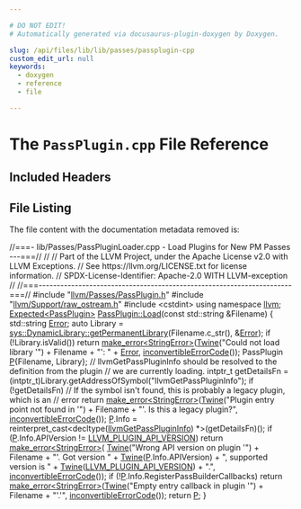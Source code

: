 ```yaml
---

# DO NOT EDIT!
# Automatically generated via docusaurus-plugin-doxygen by Doxygen.

slug: /api/files/lib/lib/passes/passplugin-cpp
custom_edit_url: null
keywords:
  - doxygen
  - reference
  - file

---
```





# The `PassPlugin.cpp` File Reference

<DoxygenPage pluginConfig={pluginConfig}>



## Included Headers

<IncludesList>
<IncludesListItem
  filePath="llvm/Passes/PassPlugin.h"
  permalink="/docs/api/files/include/include/llvm/include/llvm/passes/passplugin-h"
  isLocal="true" />
<IncludesListItem
  filePath="llvm/Support/raw_ostream.h"
  permalink="/docs/api/files/include/include/llvm/include/llvm/support/raw-ostream-h"
  isLocal="true" />
<IncludesListItem
  filePath="cstdint"
  permalink=""
  isLocal="false" />
</IncludesList>


## File Listing

The file content with the documentation metadata removed is:

<ProgramListing>

<Link id="l00001" /><CodeLine lineNumber="1"><Highlight kind="comment">//===- lib/Passes/PassPluginLoader.cpp - Load Plugins for New PM Passes ---===//</Highlight><Highlight kind="normal"></Highlight></CodeLine>
<Link id="l00002" /><CodeLine lineNumber="2"><Highlight kind="normal"></Highlight><Highlight kind="comment">//</Highlight><Highlight kind="normal"></Highlight></CodeLine>
<Link id="l00003" /><CodeLine lineNumber="3"><Highlight kind="normal"></Highlight><Highlight kind="comment">// Part of the LLVM Project, under the Apache License v2.0 with LLVM Exceptions.</Highlight><Highlight kind="normal"></Highlight></CodeLine>
<Link id="l00004" /><CodeLine lineNumber="4"><Highlight kind="normal"></Highlight><Highlight kind="comment">// See https://llvm.org/LICENSE.txt for license information.</Highlight><Highlight kind="normal"></Highlight></CodeLine>
<Link id="l00005" /><CodeLine lineNumber="5"><Highlight kind="normal"></Highlight><Highlight kind="comment">// SPDX-License-Identifier: Apache-2.0 WITH LLVM-exception</Highlight><Highlight kind="normal"></Highlight></CodeLine>
<Link id="l00006" /><CodeLine lineNumber="6"><Highlight kind="normal"></Highlight><Highlight kind="comment">//</Highlight><Highlight kind="normal"></Highlight></CodeLine>
<Link id="l00007" /><CodeLine lineNumber="7"><Highlight kind="normal"></Highlight><Highlight kind="comment">//===----------------------------------------------------------------------===//</Highlight><Highlight kind="normal"></Highlight></CodeLine>
<Link id="l00008" /><CodeLine lineNumber="8"><Highlight kind="normal"></Highlight></CodeLine>
<Link id="l00009" /><CodeLine lineNumber="9"><Highlight kind="normal"></Highlight><Highlight kind="preprocessor">#include &quot;<a href="/docs/api/files/include/include/llvm/include/llvm/passes/passplugin-h">llvm/Passes/PassPlugin.h</a>&quot;</Highlight><Highlight kind="normal"></Highlight></CodeLine>
<Link id="l00010" /><CodeLine lineNumber="10"><Highlight kind="normal"></Highlight><Highlight kind="preprocessor">#include &quot;<a href="/docs/api/files/include/include/llvm/include/llvm/support/raw-ostream-h">llvm/Support/raw&#95;ostream.h</a>&quot;</Highlight><Highlight kind="normal"></Highlight></CodeLine>
<Link id="l00011" /><CodeLine lineNumber="11"><Highlight kind="normal"></Highlight></CodeLine>
<Link id="l00012" /><CodeLine lineNumber="12"><Highlight kind="normal"></Highlight><Highlight kind="preprocessor">#include &lt;cstdint&gt;</Highlight><Highlight kind="normal"></Highlight></CodeLine>
<Link id="l00013" /><CodeLine lineNumber="13"><Highlight kind="normal"></Highlight></CodeLine>
<Link id="l00014" /><CodeLine lineNumber="14"><Highlight kind="normal"></Highlight><Highlight kind="keyword">using namespace </Highlight><Highlight kind="normal"><a href="/docs/api/namespaces/llvm">llvm</a>;</Highlight></CodeLine>
<Link id="l00015" /><CodeLine lineNumber="15"><Highlight kind="normal"></Highlight></CodeLine>
<Link id="l00016" /><CodeLine lineNumber="16" lineLink="/docs/api/classes/llvm/passplugin/#a16bba9d356b9f317678e118c6de531da"><Highlight kind="normal"><a href="/docs/api/classes/llvm/expected">Expected&lt;PassPlugin&gt;</a> <a href="/docs/api/classes/llvm/passplugin/#a16bba9d356b9f317678e118c6de531da">PassPlugin::Load</a>(</Highlight><Highlight kind="keyword">const</Highlight><Highlight kind="normal"> std::string &amp;Filename) &#123;</Highlight></CodeLine>
<Link id="l00017" /><CodeLine lineNumber="17"><Highlight kind="normal">  std::string <a href="/docs/api/classes/llvm/error">Error</a>;</Highlight></CodeLine>
<Link id="l00018" /><CodeLine lineNumber="18"><Highlight kind="normal">  </Highlight><Highlight kind="keyword">auto</Highlight><Highlight kind="normal"> Library =</Highlight></CodeLine>
<Link id="l00019" /><CodeLine lineNumber="19"><Highlight kind="normal">      <a href="/docs/api/classes/llvm/sys/dynamiclibrary/#a5fe607fc919d5fcd00bdfded75f46643">sys::DynamicLibrary::getPermanentLibrary</a>(Filename.c&#95;str(), &amp;<a href="/docs/api/classes/llvm/error">Error</a>);</Highlight></CodeLine>
<Link id="l00020" /><CodeLine lineNumber="20"><Highlight kind="normal">  </Highlight><Highlight kind="keywordflow">if</Highlight><Highlight kind="normal"> (!Library.isValid())</Highlight></CodeLine>
<Link id="l00021" /><CodeLine lineNumber="21"><Highlight kind="normal">    </Highlight><Highlight kind="keywordflow">return</Highlight><Highlight kind="normal"> <a href="/docs/api/namespaces/llvm/#a9999bd897fc8a1648bd69b36fee2d357">make&#95;error&lt;StringError&gt;</a>(<a href="/docs/api/classes/llvm/twine">Twine</a>(</Highlight><Highlight kind="stringliteral">&quot;Could not load library &#39;&quot;</Highlight><Highlight kind="normal">) +</Highlight></CodeLine>
<Link id="l00022" /><CodeLine lineNumber="22"><Highlight kind="normal">                                       Filename + </Highlight><Highlight kind="stringliteral">&quot;&#39;: &quot;</Highlight><Highlight kind="normal"> + <a href="/docs/api/classes/llvm/error">Error</a>,</Highlight></CodeLine>
<Link id="l00023" /><CodeLine lineNumber="23"><Highlight kind="normal">                                   <a href="/docs/api/namespaces/llvm/#a2b43c21951d0948b34bcf7019949032d">inconvertibleErrorCode</a>());</Highlight></CodeLine>
<Link id="l00024" /><CodeLine lineNumber="24"><Highlight kind="normal"></Highlight></CodeLine>
<Link id="l00025" /><CodeLine lineNumber="25"><Highlight kind="normal">  PassPlugin <a href="/docs/api/files/lib/lib/option/option-cpp/#a04665169063c8ca1f2ea96c27fc7c2b2">P</a>&#123;Filename, Library&#125;;</Highlight></CodeLine>
<Link id="l00026" /><CodeLine lineNumber="26"><Highlight kind="normal"></Highlight></CodeLine>
<Link id="l00027" /><CodeLine lineNumber="27"><Highlight kind="normal">  </Highlight><Highlight kind="comment">// llvmGetPassPluginInfo should be resolved to the definition from the plugin</Highlight><Highlight kind="normal"></Highlight></CodeLine>
<Link id="l00028" /><CodeLine lineNumber="28"><Highlight kind="normal">  </Highlight><Highlight kind="comment">// we are currently loading.</Highlight><Highlight kind="normal"></Highlight></CodeLine>
<Link id="l00029" /><CodeLine lineNumber="29"><Highlight kind="normal">  intptr&#95;t getDetailsFn =</Highlight></CodeLine>
<Link id="l00030" /><CodeLine lineNumber="30"><Highlight kind="normal">      (intptr&#95;t)Library.getAddressOfSymbol(</Highlight><Highlight kind="stringliteral">&quot;llvmGetPassPluginInfo&quot;</Highlight><Highlight kind="normal">);</Highlight></CodeLine>
<Link id="l00031" /><CodeLine lineNumber="31"><Highlight kind="normal"></Highlight></CodeLine>
<Link id="l00032" /><CodeLine lineNumber="32"><Highlight kind="normal">  </Highlight><Highlight kind="keywordflow">if</Highlight><Highlight kind="normal"> (!getDetailsFn)</Highlight></CodeLine>
<Link id="l00033" /><CodeLine lineNumber="33"><Highlight kind="normal">    </Highlight><Highlight kind="comment">// If the symbol isn&#39;t found, this is probably a legacy plugin, which is an</Highlight><Highlight kind="normal"></Highlight></CodeLine>
<Link id="l00034" /><CodeLine lineNumber="34"><Highlight kind="normal">    </Highlight><Highlight kind="comment">// error</Highlight><Highlight kind="normal"></Highlight></CodeLine>
<Link id="l00035" /><CodeLine lineNumber="35"><Highlight kind="normal">    </Highlight><Highlight kind="keywordflow">return</Highlight><Highlight kind="normal"> <a href="/docs/api/namespaces/llvm/#a9999bd897fc8a1648bd69b36fee2d357">make&#95;error&lt;StringError&gt;</a>(<a href="/docs/api/classes/llvm/twine">Twine</a>(</Highlight><Highlight kind="stringliteral">&quot;Plugin entry point not found in &#39;&quot;</Highlight><Highlight kind="normal">) +</Highlight></CodeLine>
<Link id="l00036" /><CodeLine lineNumber="36"><Highlight kind="normal">                                       Filename + </Highlight><Highlight kind="stringliteral">&quot;&#39;. Is this a legacy plugin?&quot;</Highlight><Highlight kind="normal">,</Highlight></CodeLine>
<Link id="l00037" /><CodeLine lineNumber="37"><Highlight kind="normal">                                   <a href="/docs/api/namespaces/llvm/#a2b43c21951d0948b34bcf7019949032d">inconvertibleErrorCode</a>());</Highlight></CodeLine>
<Link id="l00038" /><CodeLine lineNumber="38"><Highlight kind="normal"></Highlight></CodeLine>
<Link id="l00039" /><CodeLine lineNumber="39"><Highlight kind="normal">  <a href="/docs/api/files/lib/lib/option/option-cpp/#a04665169063c8ca1f2ea96c27fc7c2b2">P</a>.Info = </Highlight><Highlight kind="keyword">reinterpret&#95;cast&lt;</Highlight><Highlight kind="normal">decltype(<a href="/docs/api/files/include/include/llvm/include/llvm/passes/passplugin-h/#a2d26765d5eb741ed4b6f72c7fef51c99">llvmGetPassPluginInfo</a>) &#42;</Highlight><Highlight kind="keyword">&gt;</Highlight><Highlight kind="normal">(getDetailsFn)();</Highlight></CodeLine>
<Link id="l00040" /><CodeLine lineNumber="40"><Highlight kind="normal"></Highlight></CodeLine>
<Link id="l00041" /><CodeLine lineNumber="41"><Highlight kind="normal">  </Highlight><Highlight kind="keywordflow">if</Highlight><Highlight kind="normal"> (<a href="/docs/api/files/lib/lib/option/option-cpp/#a04665169063c8ca1f2ea96c27fc7c2b2">P</a>.Info.APIVersion != <a href="/docs/api/files/include/include/llvm/include/llvm/passes/passplugin-h/#a76a304109af54526e3d2a471ac22885b">LLVM&#95;PLUGIN&#95;API&#95;VERSION</a>)</Highlight></CodeLine>
<Link id="l00042" /><CodeLine lineNumber="42"><Highlight kind="normal">    </Highlight><Highlight kind="keywordflow">return</Highlight><Highlight kind="normal"> <a href="/docs/api/namespaces/llvm/#a9999bd897fc8a1648bd69b36fee2d357">make&#95;error&lt;StringError&gt;</a>(</Highlight></CodeLine>
<Link id="l00043" /><CodeLine lineNumber="43"><Highlight kind="normal">        <a href="/docs/api/classes/llvm/twine">Twine</a>(</Highlight><Highlight kind="stringliteral">&quot;Wrong API version on plugin &#39;&quot;</Highlight><Highlight kind="normal">) + Filename + </Highlight><Highlight kind="stringliteral">&quot;&#39;. Got version &quot;</Highlight><Highlight kind="normal"> +</Highlight></CodeLine>
<Link id="l00044" /><CodeLine lineNumber="44"><Highlight kind="normal">            <a href="/docs/api/classes/llvm/twine">Twine</a>(<a href="/docs/api/files/lib/lib/option/option-cpp/#a04665169063c8ca1f2ea96c27fc7c2b2">P</a>.Info.APIVersion) + </Highlight><Highlight kind="stringliteral">&quot;, supported version is &quot;</Highlight><Highlight kind="normal"> +</Highlight></CodeLine>
<Link id="l00045" /><CodeLine lineNumber="45"><Highlight kind="normal">            <a href="/docs/api/classes/llvm/twine">Twine</a>(<a href="/docs/api/files/include/include/llvm/include/llvm/passes/passplugin-h/#a76a304109af54526e3d2a471ac22885b">LLVM&#95;PLUGIN&#95;API&#95;VERSION</a>) + </Highlight><Highlight kind="stringliteral">&quot;.&quot;</Highlight><Highlight kind="normal">,</Highlight></CodeLine>
<Link id="l00046" /><CodeLine lineNumber="46"><Highlight kind="normal">        <a href="/docs/api/namespaces/llvm/#a2b43c21951d0948b34bcf7019949032d">inconvertibleErrorCode</a>());</Highlight></CodeLine>
<Link id="l00047" /><CodeLine lineNumber="47"><Highlight kind="normal"></Highlight></CodeLine>
<Link id="l00048" /><CodeLine lineNumber="48"><Highlight kind="normal">  </Highlight><Highlight kind="keywordflow">if</Highlight><Highlight kind="normal"> (!<a href="/docs/api/files/lib/lib/option/option-cpp/#a04665169063c8ca1f2ea96c27fc7c2b2">P</a>.Info.RegisterPassBuilderCallbacks)</Highlight></CodeLine>
<Link id="l00049" /><CodeLine lineNumber="49"><Highlight kind="normal">    </Highlight><Highlight kind="keywordflow">return</Highlight><Highlight kind="normal"> <a href="/docs/api/namespaces/llvm/#a9999bd897fc8a1648bd69b36fee2d357">make&#95;error&lt;StringError&gt;</a>(<a href="/docs/api/classes/llvm/twine">Twine</a>(</Highlight><Highlight kind="stringliteral">&quot;Empty entry callback in plugin &#39;&quot;</Highlight><Highlight kind="normal">) +</Highlight></CodeLine>
<Link id="l00050" /><CodeLine lineNumber="50"><Highlight kind="normal">                                       Filename + </Highlight><Highlight kind="stringliteral">&quot;&#39;.&#39;&quot;</Highlight><Highlight kind="normal">,</Highlight></CodeLine>
<Link id="l00051" /><CodeLine lineNumber="51"><Highlight kind="normal">                                   <a href="/docs/api/namespaces/llvm/#a2b43c21951d0948b34bcf7019949032d">inconvertibleErrorCode</a>());</Highlight></CodeLine>
<Link id="l00052" /><CodeLine lineNumber="52"><Highlight kind="normal"></Highlight></CodeLine>
<Link id="l00053" /><CodeLine lineNumber="53"><Highlight kind="normal">  </Highlight><Highlight kind="keywordflow">return</Highlight><Highlight kind="normal"> <a href="/docs/api/files/lib/lib/option/option-cpp/#a04665169063c8ca1f2ea96c27fc7c2b2">P</a>;</Highlight></CodeLine>
<Link id="l00054" /><CodeLine lineNumber="54"><Highlight kind="normal">&#125;</Highlight></CodeLine>

</ProgramListing>


</DoxygenPage>
